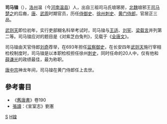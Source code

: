 {{no footnotes|time=2015-02-18T00:51:28+00:00}}
'''司马锽'''（{{bd|?||?||}}），[[洛州|洛州]]温（今[[河南|河南]][[温县|温县]]）人，出自三祖司马氏琅琊房，[[北魏|北魏]]琅邪王[[司马楚之|司马楚之]]的后裔，[[唐|唐]]、[[武周|武周]]时期官员，历任[[侍御史|侍御史]]、[[徐州|徐州]][[刺史|刺史]]、[[黃門侍郎|黄门侍郎]]，官居正三品。

[[武则天|武则天]]即位初年，实行吏部糊名科举考试时，司马锽与[[王適_(唐朝)|王适]]、[[刘宪|刘宪]]、[[梁载言|梁载言]]并列第二等。司马锽应对的题目是《对紫芝白兔判》，见载于《[[全唐文|全唐文]]》。

司马锽由天官侍郎[[刘奇|刘奇]]荐举，在693年担任[[监察御史|监察御史]]，在长安四年[[武则天|武则天]]施行宰相检校制度时，司马锽是以本职检校担任徐州[[刺史|刺史]]，同时任命的20人中，仅有他和[[薛谦光|薛谦光]]的政绩最佳，最为称职。

[[唐中宗|唐中宗]]神龙年间，司马锽在黄门侍郎任上去世。

==參考書目==
* 《[[舊唐書|舊唐書]]》卷190
* [[張讀|張讀]]：《宣室志》劉憲

[[Category:唐朝政治人物|S]]
[[Category:河内司马氏|H锽]]